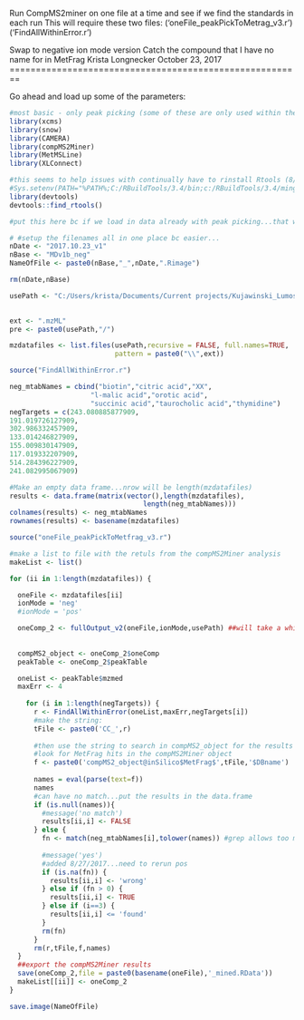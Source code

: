 Run CompMS2miner on one file at a time and see if we find the standards in each run
This will require these two files:
('oneFile_peakPickToMetrag_v3.r')
('FindAllWithinError.r')

Swap to negative ion mode version
Catch the compound that I have no name for in MetFrag
Krista Longnecker
October 23, 2017
========================================================

Go ahead and load up some of the parameters:
```{r Settings, eval=TRUE, results = 'hide'}

#most basic - only peak picking (some of these are only used within the script)
library(xcms)
library(snow)
library(CAMERA)
library(compMS2Miner)
library(MetMSLine)
library(XLConnect)

#this seems to help issues with continually have to rinstall Rtools (8/2017)
#Sys.setenv(PATH="%PATH%;C:/RBuildTools/3.4/bin;c:/RBuildTools/3.4/ming3_32/bin")
library(devtools)
devtools::find_rtools()


```


```{r settingFileNames, eval = TRUE}
#put this here bc if we load in data already with peak picking...that will bring in a NameOfFile that will overwrite the newest options

# #setup the filenames all in one place bc easier...
nDate <- "2017.10.23_v1"
nBase <- "MDv1b_neg"
NameOfFile <- paste0(nBase,"_",nDate,".Rimage")

rm(nDate,nBase)

usePath <- "C:/Users/krista/Documents/Current projects/Kujawinski_Lumos/RawData/2017_0719 Method Development 1_batch 2/RAWfiles/neg/mzML_noThreshold"
  

ext <- ".mzML"
pre <- paste0(usePath,"/")

mzdatafiles <- list.files(usePath,recursive = FALSE, full.names=TRUE,
                          pattern = paste0("\\",ext))

```

```{r prepareStandardsSearch, eval = TRUE}

source("FindAllWithinError.r")

neg_mtabNames = cbind("biotin","citric acid","XX",
                    "l-malic acid","orotic acid",
                    "succinic acid","taurocholic acid","thymidine")
negTargets = c(243.080885877909,
191.019726127909,
302.986332457909,
133.014246827909,
155.009830147909,
117.019332207909,
514.284396227909,
241.082995067909)

#Make an empty data frame...nrow will be length(mzdatafiles)
results <- data.frame(matrix(vector(),length(mzdatafiles),
                                 length(neg_mtabNames)))
colnames(results) <- neg_mtabNames
rownames(results) <- basename(mzdatafiles)


```


```{r peakPicking_to_Metfrag, eval = TRUE}

source("oneFile_peakPickToMetfrag_v3.r")

#make a list to file with the retuls from the compMS2Miner analysis
makeList <- list()

for (ii in 1:length(mzdatafiles)) {  

  oneFile <- mzdatafiles[ii]
  ionMode = 'neg'
  #ionMode = 'pos'

  oneComp_2 <- fullOutput_v2(oneFile,ionMode,usePath) ##will take a while
  
  
  compMS2_object <- oneComp_2$oneComp
  peakTable <- oneComp_2$peakTable

  oneList <- peakTable$mzmed
  maxErr <- 4
  
    for (i in 1:length(negTargets)) {
      r <- FindAllWithinError(oneList,maxErr,negTargets[i])
      #make the string:
      tFile <- paste0('CC_',r)
      
      #then use the string to search in compMS2_object for the results
      #look for MetFrag hits in the compMS2Miner object
      f <- paste0('compMS2_object@inSilico$MetFrag$',tFile,'$DBname')
      
      names = eval(parse(text=f))
      names
      #can have no match...put the results in the data.frame
      if (is.null(names)){
        #message('no match')
        results[ii,i] <- FALSE
      } else {
        fn <- match(neg_mtabNames[i],tolower(names)) #grep allows too many matches
        
        #message('yes')
        #added 8/27/2017...need to rerun pos
        if (is.na(fn)) {
          results[ii,i] <- 'wrong'
        } else if (fn > 0) {
          results[ii,i] <- TRUE
        } else if (i==3) {
          results[ii,i] <= 'found'
        }
        rm(fn)
      }
      rm(r,tFile,f,names)
  }
  ##export the compMS2Miner results
  save(oneComp_2,file = paste0(basename(oneFile),'_mined.RData')) 
  makeList[[ii]] <- oneComp_2
}

```

```{r finalSave, eval = TRUE}

save.image(NameOfFile)

```

